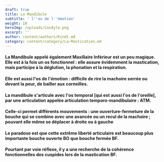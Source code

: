 ```yaml
---
draft: true
title: La Mandibule
subtitle: ' l''os de l''émotion'
weight: 10
heroImg: /uploads/Condyle.png
excerpt: ''
author: content/authors/Kindt.md
category: content/category/La-Mastication.md
---
```


#### La Mandibule appelé également Maxillaire Inférieur est un peu magique. Elle est à la fois **un** **os** **fonctionnel** : elle assure évidemment la mastication, mais participe à la déglution, la phonation et la respiration.

<Space height={10} />

#### Elle est aussi **l'os de l'émotion** : difficile de rire la machoire serrée ou devant la peur, de bailler aux corneilles.

<Space height={20} />

#### La mandibule s'articule avec  l'os temporal \[qui est aussi l'os de l'oreille], par une articulation appelée articulation temporo-mandibulaire : **ATM**.

<Space height={10} />

#### Celle-ci  permet différents mouvements : une ouverture-fermeture de la bouche qui se combine avec une avancée ou un recul de la machoire ;  pouvant elle même se déplacer à droite ou à gauche 

<Space height={20} />

#### Le paradoxe est que cette extrême liberté articulaire est beaucoup plus importante bouche ouverte BO que bouche fermée BF.

#### Pourtant par voie réflexe, il y a une recherche de la cohérence fonctionnelles des cuspides lors de la mastication BF.
